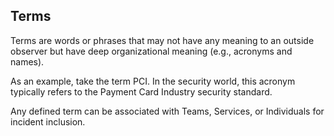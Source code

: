 ## Terms

Terms are words or phrases that may not have any meaning to an outside observer but have deep organizational meaning (e.g., acronyms and names).

As an example, take the term PCI. In the security world, this acronym typically refers to the Payment Card Industry security standard.

Any defined term can be associated with Teams, Services, or Individuals for incident inclusion.
